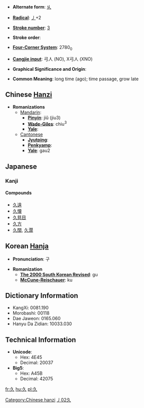 * '''Alternate form''': [[乆]]

* '''[[Wiktionary:Chinese radical index| Radical]]''': [[Wiktionary:Chinese radical index 丿|丿]]+2

* '''[[Wiktionary:Chinese total strokes index|Stroke number]]''': [[Wiktionary:Chinese total strokes index 3|3]]

* '''Stroke order''': 

* '''[[Wiktionary:Chinese four corner index|Four-Corner System]]''': 2780<sub>0</sub>

* '''[[Wiktionary:Chinese Cangjie index|Cangjie input]]''': 弓人 (NO), X弓人 (XNO)

* '''Graphical Significance and Origin''': 

* '''Common Meaning''': long time (ago); time passage, grow late



== Chinese [[Hanzi]] ==

* '''Romanizations'''
** [[Mandarin]]:
*** '''[[Pinyin]]''': jiǔ (jiu3)
*** '''[[Wade-Giles]]''': chiu<sup>3</sup>
*** '''[[Yale]]''': 
**[[Cantonese]]
***'''[[Jyutping]]''':
***'''[[Penkyamp]]''': 
***'''[[Yale]]''': gau2



==Japanese==
===Kanji===
{{kanji|[[きゅう]] ([[kyū]]), [[く]] ([[ku]])|[[ひさしい]] ([[久しい]], [[hisashii]])}}
====Compounds====
*[[久遠]]
*[[久懐]]
*[[久慈目]]
*[[久方]]
*[[久闊]], [[久濶]]

== Korean [[Hanja]] ==

* '''Pronunciation''': 구

* '''Romanization'''
** '''[[The 2000 South Korean Revised Romanization|The 2000 South Korean Revised]]''': gu
** '''[[McCune-Reischauer]]''': ku



== Dictionary Information ==

* KangXi: 0081.190
* Morobashi: 00118
* Dae Jaweon: 0165.060
* Hanyu Da Zidian: 10033.030

== Technical Information ==

* '''Unicode''':
** Hex: 4E45
** Decimal: 20037
* '''Big5''':
** Hex: A45B
** Decimal: 42075

[[Category:Chinese hanzi]]
[[Category:Japanese kanji|丿02久]]

[[fr:久]]
[[hu:久]]
[[pl:久]]